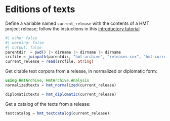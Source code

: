 # Editions of texts


::: {.callout-tip title="Try it"}
Define a variable named `current_release` with the contents of a HMT project release; follow the instuctions in this [introductory tutorial](../tutorials/analyze.qmd)
:::

```julia
#| echo: false
#| warning: false
#| output: false
parentdir  = pwd() |> dirname |> dirname |> dirname
srcfile = joinpath(parentdir, "hmt-archive", "releases-cex", "hmt-current.cex")
current_release = read(srcfile, String)
```


Get citable text corpora from a release, in normalized or diplomatic form:

```julia
using HmtArchive, HmtArchive.Analysis
normalizedtexts = hmt_normalized(current_release)
```

```julia
diplomatictexts = hmt_diplomatic(current_release)
```

Get a catalog of the texts from a release:

```julia
textcatalog = hmt_textcatalog(current_release)
```